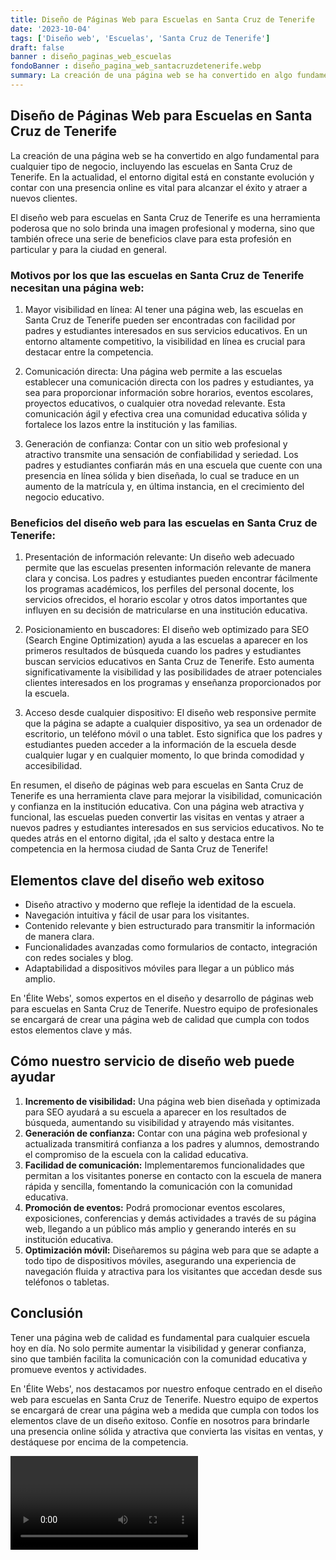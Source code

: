 ```yaml
---
title: Diseño de Páginas Web para Escuelas en Santa Cruz de Tenerife
date: '2023-10-04'
tags: ['Diseño web', 'Escuelas', 'Santa Cruz de Tenerife']
draft: false
banner : diseño_paginas_web_escuelas
fondoBanner : diseño_pagina_web_santacruzdetenerife.webp
summary: La creación de una página web se ha convertido en algo fundamental para cualquier tipo de negocio, incluyendo las escuelas en Santa Cruz de Tenerife. En la actualidad, el entorno digital está en constante evolución y contar con una presencia online es vital para alcanzar el éxito y atraer a nuevos clientes.
---
```


## Diseño de Páginas Web para Escuelas en Santa Cruz de Tenerife

La creación de una página web se ha convertido en algo fundamental para cualquier tipo de negocio, incluyendo las escuelas en Santa Cruz de Tenerife. En la actualidad, el entorno digital está en constante evolución y contar con una presencia online es vital para alcanzar el éxito y atraer a nuevos clientes.

El diseño web para escuelas en Santa Cruz de Tenerife es una herramienta poderosa que no solo brinda una imagen profesional y moderna, sino que también ofrece una serie de beneficios clave para esta profesión en particular y para la ciudad en general.

### Motivos por los que las escuelas en Santa Cruz de Tenerife necesitan una página web:

1. Mayor visibilidad en línea: Al tener una página web, las escuelas en Santa Cruz de Tenerife pueden ser encontradas con facilidad por padres y estudiantes interesados en sus servicios educativos. En un entorno altamente competitivo, la visibilidad en línea es crucial para destacar entre la competencia.

2. Comunicación directa: Una página web permite a las escuelas establecer una comunicación directa con los padres y estudiantes, ya sea para proporcionar información sobre horarios, eventos escolares, proyectos educativos, o cualquier otra novedad relevante. Esta comunicación ágil y efectiva crea una comunidad educativa sólida y fortalece los lazos entre la institución y las familias.

3. Generación de confianza: Contar con un sitio web profesional y atractivo transmite una sensación de confiabilidad y seriedad. Los padres y estudiantes confiarán más en una escuela que cuente con una presencia en línea sólida y bien diseñada, lo cual se traduce en un aumento de la matrícula y, en última instancia, en el crecimiento del negocio educativo.

### Beneficios del diseño web para las escuelas en Santa Cruz de Tenerife:

1. Presentación de información relevante: Un diseño web adecuado permite que las escuelas presenten información relevante de manera clara y concisa. Los padres y estudiantes pueden encontrar fácilmente los programas académicos, los perfiles del personal docente, los servicios ofrecidos, el horario escolar y otros datos importantes que influyen en su decisión de matricularse en una institución educativa.

2. Posicionamiento en buscadores: El diseño web optimizado para SEO (Search Engine Optimization) ayuda a las escuelas a aparecer en los primeros resultados de búsqueda cuando los padres y estudiantes buscan servicios educativos en Santa Cruz de Tenerife. Esto aumenta significativamente la visibilidad y las posibilidades de atraer potenciales clientes interesados en los programas y enseñanza proporcionados por la escuela.

3. Acceso desde cualquier dispositivo: El diseño web responsive permite que la página se adapte a cualquier dispositivo, ya sea un ordenador de escritorio, un teléfono móvil o una tablet. Esto significa que los padres y estudiantes pueden acceder a la información de la escuela desde cualquier lugar y en cualquier momento, lo que brinda comodidad y accesibilidad.

En resumen, el diseño de páginas web para escuelas en Santa Cruz de Tenerife es una herramienta clave para mejorar la visibilidad, comunicación y confianza en la institución educativa. Con una página web atractiva y funcional, las escuelas pueden convertir las visitas en ventas y atraer a nuevos padres y estudiantes interesados en sus servicios educativos. No te quedes atrás en el entorno digital, ¡da el salto y destaca entre la competencia en la hermosa ciudad de Santa Cruz de Tenerife!

<GifSeo />

<Cta />

## Elementos clave del diseño web exitoso

- Diseño atractivo y moderno que refleje la identidad de la escuela.
- Navegación intuitiva y fácil de usar para los visitantes.
- Contenido relevante y bien estructurado para transmitir la información de manera clara.
- Funcionalidades avanzadas como formularios de contacto, integración con redes sociales y blog.
- Adaptabilidad a dispositivos móviles para llegar a un público más amplio.

En 'Élite Webs', somos expertos en el diseño y desarrollo de páginas web para escuelas en Santa Cruz de Tenerife. Nuestro equipo de profesionales se encargará de crear una página web de calidad que cumpla con todos estos elementos clave y más.

## Cómo nuestro servicio de diseño web puede ayudar

1. **Incremento de visibilidad:** Una página web bien diseñada y optimizada para SEO ayudará a su escuela a aparecer en los resultados de búsqueda, aumentando su visibilidad y atrayendo más visitantes.
2. **Generación de confianza:** Contar con una página web profesional y actualizada transmitirá confianza a los padres y alumnos, demostrando el compromiso de la escuela con la calidad educativa.
3. **Facilidad de comunicación:** Implementaremos funcionalidades que permitan a los visitantes ponerse en contacto con la escuela de manera rápida y sencilla, fomentando la comunicación con la comunidad educativa.
4. **Promoción de eventos:** Podrá promocionar eventos escolares, exposiciones, conferencias y demás actividades a través de su página web, llegando a un público más amplio y generando interés en su institución educativa.
5. **Optimización móvil:** Diseñaremos su página web para que se adapte a todo tipo de dispositivos móviles, asegurando una experiencia de navegación fluida y atractiva para los visitantes que accedan desde sus teléfonos o tabletas.

## Conclusión

Tener una página web de calidad es fundamental para cualquier escuela hoy en día. No solo permite aumentar la visibilidad y generar confianza, sino que también facilita la comunicación con la comunidad educativa y promueve eventos y actividades.

En 'Élite Webs', nos destacamos por nuestro enfoque centrado en el diseño web para escuelas en Santa Cruz de Tenerife. Nuestro equipo de expertos se encargará de crear una página web a medida que cumpla con todos los elementos clave de un diseño exitoso. Confíe en nosotros para brindarle una presencia online sólida y atractiva que convierta las visitas en ventas, y destáquese por encima de la competencia.

<Video />

<CtaBot job='Escuelas' city='Santa Cruz de Tenerife'/>

<Gmaps query='Santa Cruz de Tenerife+españa+maps' />